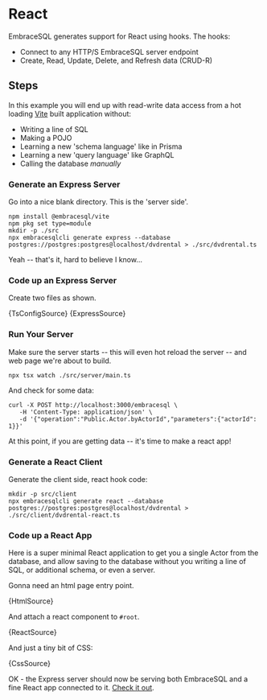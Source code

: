 
# React

EmbraceSQL generates support for React using hooks. The hooks:

- Connect to any HTTP/S EmbraceSQL server endpoint
- Create, Read, Update, Delete, and Refresh data (CRUD-R)

<Requirements/>

## Steps

In this example you will end up with read-write data access from a hot loading
[Vite](https://vitejs.dev) built application without:

- Writing a line of SQL
- Making a POJO
- Learning a new 'schema language' like in Prisma
- Learning a new 'query language' like GraphQL
- Calling the database _manually_

### Generate an Express Server

Go into a nice blank directory. This is the 'server side'.

```shell
npm install @embracesql/vite
npm pkg set type=module
mkdir -p ./src
npx embracesqlcli generate express --database postgres://postgres:postgres@localhost/dvdrental > ./src/dvdrental.ts
```


Yeah -- that's it, hard to believe I know... 

### Code up an Express Server

Create two files as shown.

<CodeBlock language="json" title="tsconfig.json">
  {TsConfigSource}
</CodeBlock>

<CodeBlock language="typescript" title="./src/server/main.ts">
  {ExpressSource}
</CodeBlock>


### Run Your Server

Make sure the server starts -- this will even hot reload the server -- and
web page we're about to build.

```shell
npx tsx watch ./src/server/main.ts
```

And check for some data:

```shell
curl -X POST http://localhost:3000/embracesql \
   -H 'Content-Type: application/json' \
   -d '{"operation":"Public.Actor.byActorId","parameters":{"actorId": 1}}'
```

At this point, if you are getting data -- it's time to make a react app!

### Generate a React Client

Generate the client side, react hook code:

```shell
mkdir -p src/client
npx embracesqlcli generate react --database postgres://postgres:postgres@localhost/dvdrental > ./src/client/dvdrental-react.ts
```
### Code up a React App

Here is a super minimal React application to get you a single Actor
from the database, and allow saving to the database without you writing
a line of SQL, or additional schema, or even a server.

Gonna need an html page entry point.

<CodeBlock language="html" title="index.html">
  {HtmlSource}
</CodeBlock>

And attach a react component to `#root`.

<CodeBlock language="tsx" title="./src/client/main.tsx">
  {ReactSource}
</CodeBlock>

And just a tiny bit of CSS:

<CodeBlock language="css" title="./src/client/main.css">
  {CssSource}
</CodeBlock>

OK - the Express server should now be serving both EmbraceSQL and a fine
React app connected to it. [Check it out](http://localhost:3000).

